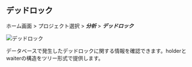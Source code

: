 ## デッドロック

ホーム画面 > プロジェクト選択 > **_分析_** > **_デッドロック_**

![デッドロック](/img/analysis-deadlock.png)

データベースで発生したデッドロックに関する情報を確認できます。holderとwaiterの構造をツリー形式で提供します。

<!-- 
:::note
이 기능은 **Mysql**, **MariaDB**를 사용하는 플랫폼에서만 지원합니다.
:::
-->
